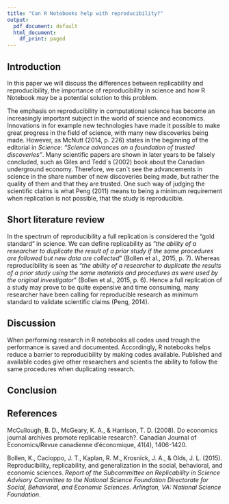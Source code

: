 ```yaml
---
title: "Can R Notebooks help with reproducibility?"
output:
  pdf_document: default
  html_document:
    df_print: paged
---
```


## **Introduction**

In this paper we will discuss the differences between replicability and
reproducibility, the importance of reproducibility in science and how R
Notebook may be a potential solution to this problem.

The emphasis on reproducibility in computational science has become an
increasingly important subject in the world of science and economics.
Innovations in for example new technologies have made it possible to
make great progress in the field of science, with many new discoveries
being made. However, as McNutt (2014, p. 226) states in the beginning of
the editorial in *Science*: *"Science advances on a foundation of
trusted discoveries"*. Many scientific papers are shown in later years
to be falsely concluded, such as Giles and Tedd´s (2002) book about the
Canadian underground economy. Therefore, we can´t see the advancements
in science in the share number of new discoveries being made, but rather
the quality of them and that they are trusted. One such way of judging
the scientific claims is what Peng (2011) means to being a minimum
requirement when replication is not possible, that the study is
reproducible.



## Short literature review

In the spectrum of reproducibility a full replication is considered the
"gold standard" in science. We can define replicability as "*the ability
of a researcher to duplicate the result of a prior study if the same
procedures are followed but new data are collected*" (Bollen et al.,
2015, p. 7). Whereas reproducibility is seen as "*the ability of a
researcher to duplicate the results of a prior study using the same
materials and procedures as were used by the original investigator*"
(Bollen et al., 2015, p. 6). Hence a full replication of a study may
prove to be quite expensive and time consuming, many researcher have
been calling for reproducible research as minimum standard to validate
scientific claims (Peng, 2014).


## Discussion

When performing research in R notebooks all codes used trough the performance is saved and documented. Accordingly, R notebooks helps reduce a barrier to reproducibility by making codes available. Published and available codes give other researchers and scientis the ability to follow the same procedures when duplicating research.

## Conclusion

## References

McCullough, B. D., McGeary, K. A., & Harrison, T. D. (2008). Do
economics journal archives promote replicable research?. Canadian
Journal of Economics/Revue canadienne d'économique, 41(4), 1406-1420.

Bollen, K., Cacioppo, J. T., Kaplan, R. M., Krosnick, J. A., & Olds, J.
L. (2015). Reproducibility, replicability, and generalization in the
social, behavioral, and economic sciences. *Report of the Subcommittee
on Replicability in Science Advisory Committee to the National Science
Foundation Directorate for Social, Behavioral, and Economic Sciences.
Arlington, VA: National Science Foundation*.
